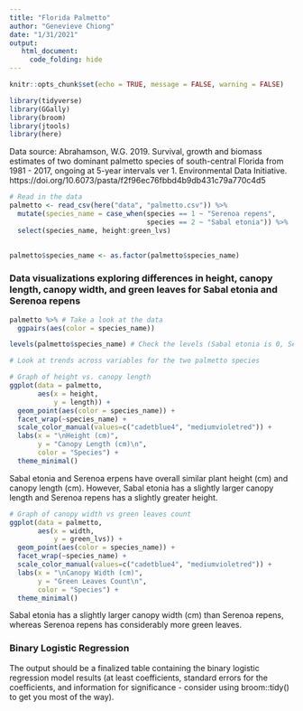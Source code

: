 ```yaml
---
title: "Florida Palmetto"
author: "Genevieve Chiong"
date: "1/31/2021"
output:
   html_document:
     code_folding: hide
---
```


```r
knitr::opts_chunk$set(echo = TRUE, message = FALSE, warning = FALSE)

library(tidyverse)
library(GGally)
library(broom)
library(jtools)
library(here)
```


Data source: Abrahamson, W.G. 2019. Survival, growth and biomass estimates of two dominant palmetto species of south-central Florida from 1981 - 2017, ongoing at 5-year intervals ver 1. Environmental Data Initiative. https://doi.org/10.6073/pasta/f2f96ec76fbbd4b9db431c79a770c4d5

```r
# Read in the data
palmetto <- read_csv(here("data", "palmetto.csv")) %>% 
  mutate(species_name = case_when(species == 1 ~ "Serenoa repens",
                                  species == 2 ~ "Sabal etonia")) %>% 
  select(species_name, height:green_lvs)
  

palmetto$species_name <- as.factor(palmetto$species_name)
```

### Data visualizations exploring differences in height, canopy length, canopy width, and green leaves for Sabal etonia and Serenoa repens
```r
palmetto %>% # Take a look at the data 
  ggpairs(aes(color = species_name)) 

levels(palmetto$species_name) # Check the levels (Sabal etonia is 0, Serenoa repens is 1)
```

```r

# Look at trends across variables for the two palmetto species 

# Graph of height vs. canopy length
ggplot(data = palmetto, 
       aes(x = height, 
           y = length)) +
  geom_point(aes(color = species_name)) +
  facet_wrap(~species_name) +
  scale_color_manual(values=c("cadetblue4", "mediumvioletred")) +
  labs(x = "\nHeight (cm)",
       y = "Canopy Length (cm)\n", 
       color = "Species") +
  theme_minimal() 
```

Sabal etonia and Serenoa erpens have overall similar plant height (cm) and canopy length (cm). However, Sabal etonia has a slightly larger canopy length and Serenoa repens has a slightly greater height. 

```r

# Graph of canopy width vs green leaves count 
ggplot(data = palmetto, 
       aes(x = width, 
           y = green_lvs)) +
  geom_point(aes(color = species_name)) +
  facet_wrap(~species_name) +
  scale_color_manual(values=c("cadetblue4", "mediumvioletred")) +
  labs(x = "\nCanopy Width (cm)",
       y = "Green Leaves Count\n", 
       color = "Species") +
  theme_minimal() 
```

Sabal etonia has a slightly larger canopy width (cm) than Serenoa repens, whereas Serenoa repens has considerably more green leaves. 

### Binary Logistic Regression 





The output should be a finalized table containing the binary logistic regression model results (at least coefficients, standard errors for the coefficients, and information for significance - consider using broom::tidy() to get you most of the way). 








